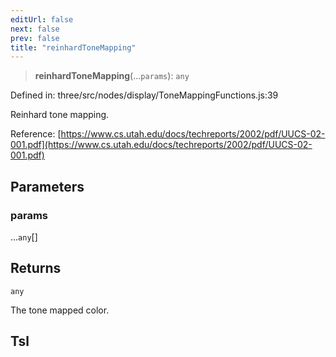 ```yaml
---
editUrl: false
next: false
prev: false
title: "reinhardToneMapping"
---
```


> **reinhardToneMapping**(...`params`): `any`

Defined in: three/src/nodes/display/ToneMappingFunctions.js:39

Reinhard tone mapping.

Reference: [https://www.cs.utah.edu/docs/techreports/2002/pdf/UUCS-02-001.pdf](https://www.cs.utah.edu/docs/techreports/2002/pdf/UUCS-02-001.pdf)

## Parameters

### params

...`any`[]

## Returns

`any`

The tone mapped color.

## Tsl
